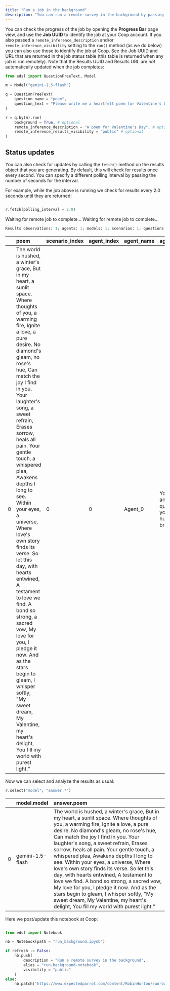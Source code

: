 ```yaml
---
title: "Run a job in the background"
description: "You can run a remote survey in the background by passing a parameter `background=True` to the `run()` method. This allows you to continue working (or stop working) while your survey job completes."
---
```


You can check the progress of the job by opening the **Progress Bar** page view, and use the **Job UUID** to identify the job at your Coop account. If you also passed a `remote_inference_description` and/or `remote_inference_visibility` setting to the `run()` method (as we do below) you can also use those to identify the job at Coop. See the Job UUID and URL that are returned in the job status table (this table is returned when any job is run remotely). Note that the Results UUID and Results URL are *not* automatically updated when the job completes:

```python
from edsl import QuestionFreeText, Model

m = Model("gemini-1.5-flash")

q = QuestionFreeText(
    question_name = "poem",
    question_text = "Please write me a heartfelt poem for Valentine's Day."
)

r = q.by(m).run(
    background = True, # optional
    remote_inference_description = "A poem for Valentine's Day", # optional
    remote_inference_results_visibility = "public" # optional
)
```

## Status updates

You can also check for updates by calling the `fetch()` method on the results object that you are generating. By default, this will check for results once every second. You can specify a different polling interval by passing the number of seconds for the interval.

For example, while the job above is running we check for results every 2.0 seconds until they are returned:

```python

r.fetch(polling_interval = 2.0)
```

Waiting for remote job to complete...
Waiting for remote job to complete...

```python
Results observations: 1; agents: 1; models: 1; scenarios: 1; questions: 1; Survey question names: ['poem'];
```

|  | poem | scenario_index | agent_index | agent_name | agent_instruction | temperature | topK | topP | maxOutputTokens | model_index | stopSequences | inference_service | model | poem_user_prompt | poem_system_prompt | poem_cost | poem_raw_model_response | poem_one_usd_buys | iteration | poem_question_text | poem_question_options | poem_question_type | poem_comment | poem_generated_tokens | poem_cache_used | poem_cache_key |
| :--- | :--- | :--- | :--- | :--- | :--- | :--- | :--- | :--- | :--- | :--- | :--- | :--- | :--- | :--- | :--- | :--- | :--- | :--- | :--- | :--- | :--- | :--- | :--- | :--- | :--- | :--- |
| 0 | The world is hushed, a winter's grace, But in my heart, a sunlit space. Where thoughts of you, a warming fire, Ignite a love, a pure desire. No diamond's gleam, no rose's hue, Can match the joy I find in you. Your laughter's song, a sweet refrain, Erases sorrow, heals all pain. Your gentle touch, a whispered plea, Awakens depths I long to see. Within your eyes, a universe, Where love's own story finds its verse. So let this day, with hearts entwined, A testament to love we find. A bond so strong, a sacred vow, My love for you, I pledge it now. And as the stars begin to gleam, I whisper softly, "My sweet dream, My Valentine, my heart's delight, You fill my world with purest light." | 0 | 0 | Agent_0 | You are answering questions as if you were a human. Do not break character. | 0.500000 | 1 | 1 | 2048 | 0 | [] | google | gemini-1.5-flash | Please write me a heartfelt poem for Valentine's Day. | nan | 0.000061 | `{'candidates': [{'content': {'parts': [{'text': 'The world is hushed, a winter's grace,nBut in my heart, a sunlit space.nWhere thoughts of you, a warming fire,nIgnite a love, a pure desire.nnNo diamond's gleam, no rose's hue,nCan match the joy I find in you.nYour laughter's song, a sweet refrain,nErases sorrow, heals all pain.nnYour gentle touch, a whispered plea,nAwakens depths I long to see.nWithin your eyes, a universe,nWhere love's own story finds its verse.nnSo let this day, with hearts entwined,nA testament to love we find.nA bond so strong, a sacred vow,nMy love for you, I pledge it now.nnAnd as the stars begin to gleam,nI whisper softly, "My sweet dream,nMy Valentine, my heart's delight,nYou fill my world with purest light."n'}], 'role': 'model'}, 'finish_reason': 1, 'safety_ratings': [{'category': 8, 'probability': 1, 'blocked': False}, {'category': 10, 'probability': 1, 'blocked': False}, {'category': 7, 'probability': 1, 'blocked': False}, {'category': 9, 'probability': 1, 'blocked': False}], 'avg_logprobs': -0.1592810521671428, 'token_count': 0, 'grounding_attributions': []}], 'usage_metadata': {'prompt_token_count': 12, 'candidates_token_count': 201, 'total_token_count': 213, 'cached_content_token_count': 0}, 'model_version': 'gemini-1.5-flash'}` | 16339.872513 | 0 | Please write me a heartfelt poem for Valentine's Day. | nan | free_text | nan | The world is hushed, a winter's grace, But in my heart, a sunlit space. Where thoughts of you, a warming fire, Ignite a love, a pure desire. No diamond's gleam, no rose's hue, Can match the joy I find in you. Your laughter's song, a sweet refrain, Erases sorrow, heals all pain. Your gentle touch, a whispered plea, Awakens depths I long to see. Within your eyes, a universe, Where love's own story finds its verse. So let this day, with hearts entwined, A testament to love we find. A bond so strong, a sacred vow, My love for you, I pledge it now. And as the stars begin to gleam, I whisper softly, "My sweet dream, My Valentine, my heart's delight, You fill my world with purest light." | True | 29877e4e1cd8969e4bd3507f301033f1 |

Now we can select and analyze the results as usual:

```python
r.select("model", "answer.*")
```


|  | model.model | answer.poem |
| :--- | :--- | :--- |
| 0 | gemini-1.5-flash | The world is hushed, a winter's grace, But in my heart, a sunlit space. Where thoughts of you, a warming fire, Ignite a love, a pure desire. No diamond's gleam, no rose's hue, Can match the joy I find in you. Your laughter's song, a sweet refrain, Erases sorrow, heals all pain. Your gentle touch, a whispered plea, Awakens depths I long to see. Within your eyes, a universe, Where love's own story finds its verse. So let this day, with hearts entwined, A testament to love we find. A bond so strong, a sacred vow, My love for you, I pledge it now. And as the stars begin to gleam, I whisper softly, "My sweet dream, My Valentine, my heart's delight, You fill my world with purest light." |

Here we post/update this notebook at Coop:

```python

from edsl import Notebook

nb = Notebook(path = "run_background.ipynb")

if refresh := False:
    nb.push(
        description = "Run a remote survey in the background",
        alias = "run-background-notebook",
        visibility = "public"
    )
else:
    nb.patch("https://www.expectedparrot.com/content/RobinHorton/run-background-notebook", value = nb)
```

